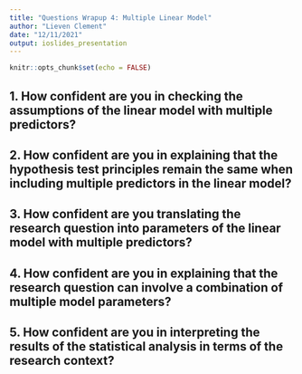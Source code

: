 ```yaml
---
title: "Questions Wrapup 4: Multiple Linear Model"
author: "Lieven Clement"
date: "12/11/2021"
output: ioslides_presentation
---
```


```r
knitr::opts_chunk$set(echo = FALSE)
```

## 1. How confident are you in checking the assumptions of the linear model with multiple predictors? 

## 2. How confident are you in explaining that the hypothesis test principles remain the same when including multiple predictors in the linear model?

## 3. How confident are you translating the research question into parameters of the linear model with multiple predictors?

## 4. How confident are you in explaining that the research question can involve a combination of multiple model parameters? 

## 5. How confident are you in interpreting the results of the statistical analysis in terms of the research context? 

